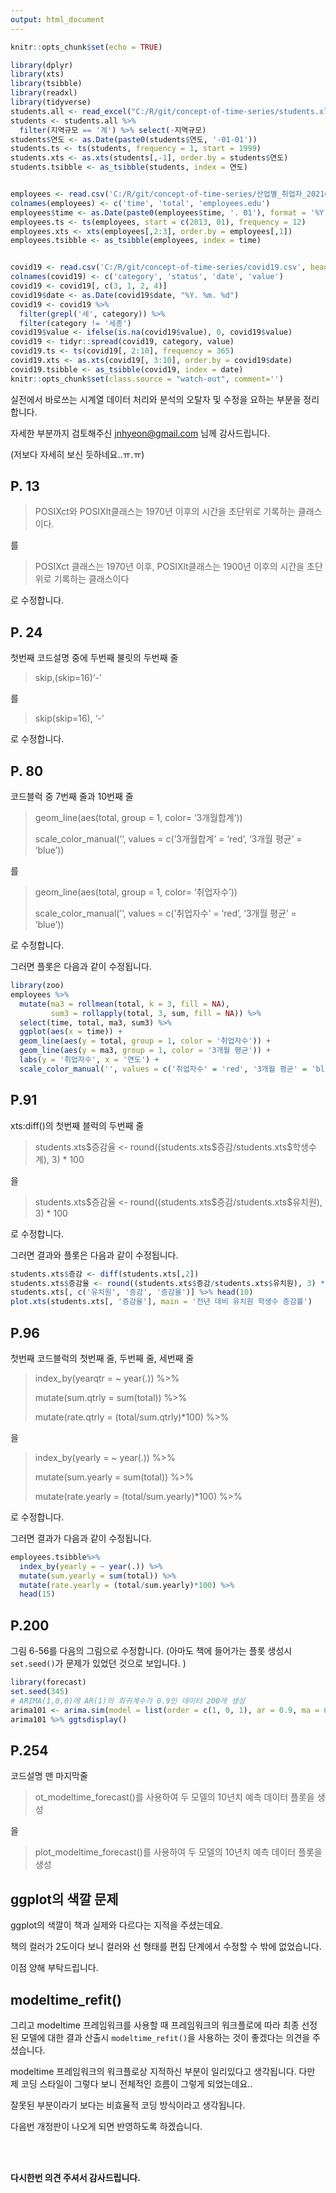 ```yaml
---
output: html_document
---
```


```r
knitr::opts_chunk$set(echo = TRUE)

library(dplyr)
library(xts)
library(tsibble)
library(readxl)
library(tidyverse)
students.all <- read_excel("C:/R/git/concept-of-time-series/students.xlsx", skip = 16, na = '-', sheet = 1, col_types = c('text', 'text', 'numeric', 'numeric', 'numeric', 'numeric', 'numeric', 'numeric', 'numeric', 'numeric', 'numeric', 'numeric', 'numeric', 'numeric', 'numeric', 'numeric', 'numeric', 'numeric'))
students <- students.all %>% 
  filter(지역규모 == '계') %>% select(-지역규모)
students$연도 <- as.Date(paste0(students$연도, '-01-01'))
students.ts <- ts(students, frequency = 1, start = 1999)
students.xts <- as.xts(students[,-1], order.by = students$연도)
students.tsibble <- as_tsibble(students, index = 연도)


employees <- read.csv('C:/R/git/concept-of-time-series/산업별_취업자_20210206234505.csv', header = TRUE, na = '-', strip.white = TRUE, stringsAsFactors = TRUE)
colnames(employees) <- c('time', 'total', 'employees.edu')
employees$time <- as.Date(paste0(employees$time, '. 01'), format = '%Y. %m. %d')
employees.ts <- ts(employees, start = c(2013, 01), frequency = 12)
employees.xts <- xts(employees[,2:3], order.by = employees[,1])
employees.tsibble <- as_tsibble(employees, index = time)


covid19 <- read.csv('C:/R/git/concept-of-time-series/covid19.csv', header = TRUE, na = '-', strip.white = TRUE, stringsAsFactors = TRUE)
colnames(covid19) <- c('category', 'status', 'date', 'value')
covid19 <- covid19[, c(3, 1, 2, 4)]
covid19$date <- as.Date(covid19$date, "%Y. %m. %d")
covid19 <- covid19 %>% 
  filter(grepl('세', category)) %>% 
  filter(category != '세종')
covid19$value <- ifelse(is.na(covid19$value), 0, covid19$value)
covid19 <- tidyr::spread(covid19, category, value)
covid19.ts <- ts(covid19[, 2:10], frequency = 365)
covid19.xts <- as.xts(covid19[, 3:10], order.by = covid19$date)
covid19.tsibble <- as_tsibble(covid19, index = date)
knitr::opts_chunk$set(class.source = "watch-out", comment='')
```

실전에서 바로쓰는 시계열 데이터 처리와 분석의 오탈자 및 수정을 요하는 부분을 정리합니다.

자세한 부분까지 검토해주신 [jnhyeon\@gmail.com](mailto:jnhyeon@gmail.com){.email} 님께 감사드립니다.

(저보다 자세히 보신 듯하네요..ㅠ.ㅠ)

## P. 13

> POSIXct와 POSIXlt클래스는 1970년 이후의 시간을 초단위로 기록하는 클래스이다.

를

> POSIXct 클래스는 1970년 이후, POSIXlt클래스는 1900년 이후의 시간을 초단위로 기록하는 클래스이다

로 수정합니다.

## P. 24

첫번째 코드설명 중에 두번째 불릿의 두번째 줄

> skip,(skip=16)'-'

를

> skip(skip=16), '-'

로 수정합니다.

## P. 80

코드블럭 중 7번째 줄과 10번째 줄

> geom_line(aes(total, group = 1, color= '3개월합계'))
>
> scale_color_manual('', values = c('3개월합계' = 'red', '3개월 평균' = 'blue'))

를

> geom_line(aes(total, group = 1, color= '취업자수'))
>
> scale_color_manual('', values = c('취업자수' = 'red', '3개월 평균' = 'blue'))

로 수정합니다.

그러면 플롯은 다음과 같이 수정됩니다.

```r
library(zoo)
employees %>%
  mutate(ma3 = rollmean(total, k = 3, fill = NA),
         sum3 = rollapply(total, 3, sum, fill = NA)) %>%
  select(time, total, ma3, sum3) %>%
  ggplot(aes(x = time)) + 
  geom_line(aes(y = total, group = 1, color = '취업자수')) +
  geom_line(aes(y = ma3, group = 1, color = '3개월 평균')) + 
  labs(y = '취업자수', x = '연도') +
  scale_color_manual('', values = c('취업자수' = 'red', '3개월 평균' = 'blue'))
```

## P.91

xts:diff()의 첫번째 블럭의 두번째 줄

> students.xts\$증감율 \<- round((students.xts\$증감/students.xts\$학생수계), 3) \* 100

을

> students.xts\$증감율 \<- round((students.xts\$증감/students.xts\$유치원), 3) \* 100

로 수정합니다.

그러면 결과와 플롯은 다음과 같이 수정됩니다.

```r
students.xts$증감 <- diff(students.xts[,2]) 
students.xts$증감율 <- round((students.xts$증감/students.xts$유치원), 3) * 100
students.xts[, c('유치원', '증감', '증감율')] %>% head(10)
plot.xts(students.xts[, '증감율'], main = '전년 대비 유치원 학생수 증감률')
```

## P.96

첫번째 코드블럭의 첫번째 줄, 두번째 줄, 세번째 줄

> index_by(yearqtr = \~ year(.)) %\>%
>
> mutate(sum.qtrly = sum(total)) %\>%
>
> mutate(rate.qtrly = (total/sum.qtrly)\*100) %\>%

을

> index_by(yearly = \~ year(.)) %\>%
>
> mutate(sum.yearly = sum(total)) %\>%
>
> mutate(rate.yearly = (total/sum.yearly)\*100) %\>%

로 수정합니다.

그러면 결과가 다음과 같이 수정됩니다.

```r
employees.tsibble%>%
  index_by(yearly = ~ year(.)) %>%
  mutate(sum.yearly = sum(total)) %>% 
  mutate(rate.yearly = (total/sum.yearly)*100) %>%
  head(15) 
```

## P.200

그림 6-56를 다음의 그림으로 수정합니다. (아마도 책에 들어가는 플롯 생성시 `set.seed()`가 문제가 있었던 것으로 보입니다. )

```r
library(forecast)
set.seed(345)
# ARIMA(1,0,0)에 AR(1)의 회귀계수가 0.9인 데이터 200개 생성
arima101 <- arima.sim(model = list(order = c(1, 0, 1), ar = 0.9, ma = 0.9), n = 200)  
arima101 %>% ggtsdisplay()
```

## P.254

코드설명 맨 마지막줄

> ot_modeltime_forecast()를 사용하여 두 모델의 10년치 예측 데이터 플롯을 생성

을

> plot_modeltime_forecast()를 사용하여 두 모델의 10년치 예측 데이터 플롯을 생성

## ggplot의 색깔 문제

ggplot의 색깔이 책과 실제와 다르다는 지적을 주셨는데요.

책의 컬러가 2도이다 보니 컬러와 선 형태를 편집 단계에서 수정할 수 밖에 없었습니다.

이점 양해 부탁드립니다.

## modeltime_refit()

그리고 modeltime 프레임워크를 사용할 때 프레임워크의 워크플로에 따라 최종 선정된 모델에 대한 결과 산출시 `modeltime_refit()`을 사용하는 것이 좋겠다는 의견을 주셨습니다.

modeltime 프레임워크의 워크플로상 지적하신 부분이 일리있다고 생각됩니다. 다만 제 코딩 스타일이 그렇다 보니 전체적인 흐름이 그렇게 되었는데요..

잘못된 부분이라기 보다는 비효율적 코딩 방식이라고 생각됩니다.

다음번 개정판이 나오게 되면 반영하도록 하겠습니다.

<br></br>

**다시한번 의견 주셔서 감사드립니다.**

